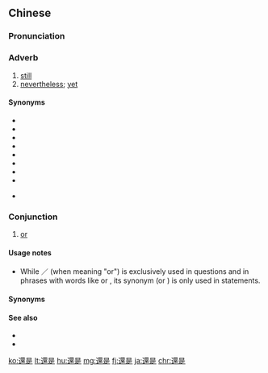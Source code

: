 {{also|还是}}
==Chinese==
{{zh-forms|s=还是}}

===Pronunciation===
{{zh-pron
|m=háishì,tl=y
|c=waan4 si6
|ma=y
|cat=adv,con
}}

===Adverb===
{{zh-adv}}

# [[still#Adverb|still]]
# [[nevertheless]]; [[yet]]

====Synonyms====
* {{zh-l|還}}
* {{zh-l|仍然}}
* {{zh-l|仍舊}}
* {{zh-l|仍是}}
* {{zh-l|兀自}}
* {{zh-l|依然}}
* {{zh-l|猶然}}
* {{zh-l|猶自}}
* {{qualifier|Min Nan}} {{zh-l|猶是}}

===Conjunction===
{{zh-con}}

# [[or]]
#: {{zh-x|你 要 吃 ^中國菜 還是 ^日本.料理？|Do you want to eat Chinese food '''or''' Japanese food?}}
#: {{zh-x|無論 你 想 吃 ^中國菜 還是 ^日本.料理，自助餐 都 會 有 你 喜歡 的。|No matter if you want to eat Chinese food '''or''' Japanese food, the buffet will have what you like.}}

====Usage notes====
* While {{lang|zh|還是}}／{{lang|zh|还是}} (when meaning "or") is exclusively used in questions and in phrases with words like {{zh-l|不管}} or {{zh-l|無論}}, its synonym {{zh-l|或者}} (or {{zh-l|或}}) is only used in statements.

====Synonyms====
{{zh-dial}}

====See also====
* {{zh-l|或}}
* {{zh-l|或者}}

[[ko:還是]]
[[lt:還是]]
[[hu:還是]]
[[mg:還是]]
[[fj:還是]]
[[ja:還是]]
[[chr:還是]]
